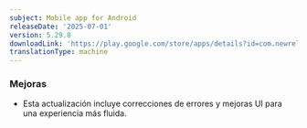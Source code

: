 ```yaml
---
subject: Mobile app for Android
releaseDate: '2025-07-01'
version: 5.29.8
downloadLink: 'https://play.google.com/store/apps/details?id=com.newrelic.rpm'
translationType: machine
---
```


### Mejoras

* Esta actualización incluye correcciones de errores y mejoras UI para una experiencia más fluida.